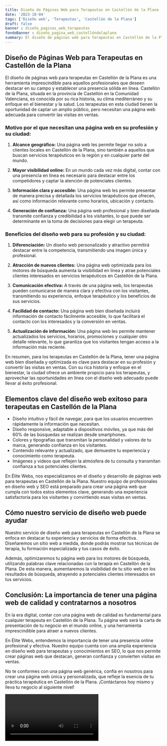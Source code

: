 ```yaml
---
title: Diseño de Páginas Web para Terapeutas en Castellón de la Plana
date: '2023-10-04'
tags: ['Diseño web', 'Terapeutas', 'Castellón de la Plana']
draft: false
banner : diseño_paginas_web_terapeutas
fondoBanner : diseño_pagina_web_castellóndelaplana
summary: El diseño de páginas web para terapeutas en Castellón de la Plana es una herramienta imprescindible para aquellos profesionales que deseen destacar en su campo y establecer una presencia sólida en línea. Castellón de la Plana, situada en la provincia de Castellón en la Comunidad Valenciana, es conocida por su rica historia, su clima mediterráneo y su enfoque en el bienestar y la salud. Los terapeutas en esta ciudad tienen la oportunidad de captar un amplio público, pero necesitan una página web adecuada para convertir las visitas en ventas. 
---
```


## Diseño de Páginas Web para Terapeutas en Castellón de la Plana

El diseño de páginas web para terapeutas en Castellón de la Plana es una herramienta imprescindible para aquellos profesionales que deseen destacar en su campo y establecer una presencia sólida en línea. Castellón de la Plana, situada en la provincia de Castellón en la Comunidad Valenciana, es conocida por su rica historia, su clima mediterráneo y su enfoque en el bienestar y la salud. Los terapeutas en esta ciudad tienen la oportunidad de captar un amplio público, pero necesitan una página web adecuada para convertir las visitas en ventas. 

### Motivo por el que necesitan una página web en su profesión y su ciudad:

1. **Alcance geográfico:** Una página web les permite llegar no solo a clientes locales en Castellón de la Plana, sino también a aquellos que buscan servicios terapéuticos en la región y en cualquier parte del mundo. 

2. **Mayor visibilidad online:** En un mundo cada vez más digital, contar con una presencia en línea es necesario para destacar entre los competidores y captar la atención de potenciales clientes.

3. **Información clara y accesible:** Una página web les permite presentar de manera precisa y detallada los servicios terapéuticos que ofrecen, así como información relevante como horarios, ubicación y contacto.

4. **Generación de confianza:** Una página web profesional y bien diseñada transmite confianza y credibilidad a los visitantes, lo que puede ser determinante en la toma de decisiones para elegir un terapeuta.

### Beneficios del diseño web para su profesión y su ciudad:

1. **Diferenciación:** Un diseño web personalizado y atractivo permitirá destacar entre la competencia, transmitiendo una imagen única y profesional.

2. **Atracción de nuevos clientes:** Una página web optimizada para los motores de búsqueda aumenta la visibilidad en línea y atrae potenciales clientes interesados en servicios terapéuticos en Castellón de la Plana.

3. **Comunicación efectiva:** A través de una página web, los terapeutas pueden comunicarse de manera clara y efectiva con los visitantes, transmitiendo su experiencia, enfoque terapéutico y los beneficios de sus servicios.

4. **Facilidad de contacto:** Una página web bien diseñada incluirá información de contacto fácilmente accesible, lo que facilitará el contacto con los interesados y la conversión en ventas.

5. **Actualización de información:** Una página web les permite mantener actualizados los servicios, horarios, promociones y cualquier otro detalle relevante, lo que garantiza que los visitantes tengan acceso a la información más reciente.

En resumen, para los terapeutas en Castellón de la Plana, tener una página web bien diseñada y optimizada es clave para destacar en su profesión y convertir las visitas en ventas. Con su rica historia y enfoque en el bienestar, la ciudad ofrece un ambiente propicio para los terapeutas, y aprovechar las oportunidades en línea con el diseño web adecuado puede llevar al éxito profesional.


<GifSeo />

<Cta />

## Elementos clave del diseño web exitoso para terapeutas en Castellón de la Plana

- Diseño intuitivo y fácil de navegar, para que los usuarios encuentren rápidamente la información que necesitan.
- Diseño responsive, adaptable a dispositivos móviles, ya que más del 60% de las búsquedas se realizan desde smartphones.
- Colores y tipografías que transmitan la personalidad y valores de tu marca, generando confianza en los visitantes.
- Contenido relevante y actualizado, que demuestre tu experiencia y conocimiento como terapeuta.
- Imágenes y videos que reflejen la atmósfera de tu consulta y transmitan confianza a tus potenciales clientes.

En Élite Webs, nos especializamos en el diseño y desarrollo de páginas web para terapeutas en Castellón de la Plana. Nuestro equipo de profesionales en diseño web y SEO está preparado para crear una página web que cumpla con todos estos elementos clave, generando una experiencia satisfactoria para los visitantes y convirtiendo esas visitas en ventas.

## Cómo nuestro servicio de diseño web puede ayudar

Nuestro servicio de diseño web para terapeutas en Castellón de la Plana se enfoca en destacar tu experiencia y servicios de forma efectiva. Diseñaremos un sitio web a medida, donde podrás mostrar tus técnicas de terapia, tu formación especializada y tus casos de éxito.

Además, optimizaremos tu página web para los motores de búsqueda, utilizando palabras clave relacionadas con la terapia en Castellón de la Plana. De esta manera, aumentaremos la visibilidad de tu sitio web en los resultados de búsqueda, atrayendo a potenciales clientes interesados en tus servicios.

## Conclusión: La importancia de tener una página web de calidad y contratarnos a nosotros

En la era digital, contar con una página web de calidad es fundamental para cualquier terapeuta en Castellón de la Plana. Tu página web será la carta de presentación de tu negocio en el mundo online, y una herramienta imprescindible para atraer a nuevos clientes.

En Élite Webs, entendemos la importancia de tener una presencia online profesional y efectiva. Nuestro equipo cuenta con una amplia experiencia en diseño web para terapeutas y conocimientos en SEO, lo que nos permite crear páginas web que destacan, generan confianza y convierten visitas en ventas.

No te conformes con una página web genérica, confía en nosotros para crear una página web única y personalizada, que refleje la esencia de tu práctica terapéutica en Castellón de la Plana. ¡Contáctanos hoy mismo y lleva tu negocio al siguiente nivel!

<Video />

<CtaBot job='Terapeutas' city='Castellón de la Plana'/>

<Gmaps query='Castellón de la Plana+españa+maps' />